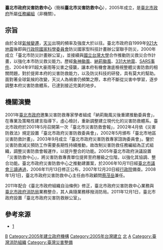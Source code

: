 {{中華民國政府部門基礎資訊
|部門名稱       = 臺北市政府災害防救中心
|外文名稱       = Department of Disaster Response Center, Taipei City Government
|外文語言       = 英語
|部門標誌       = 
|代表圖像       = 
|代表圖像名稱   =  
|首長職銜       = 主任
|首長姓名       = [[蔡茂岳|蔡茂岳]]
|副首長職銜     = 
|副首長姓名     = 
|副首長姓名二   = 
|副首長姓名三   = 
|副首長職銜二   = 
|副首長二姓名   = 
|副首長二姓名二 = 
|副首長二姓名三 = 
|秘書長職銜     = 
|秘書長姓名     = 
|秘書長姓名二   = 
|秘書長姓名三   = 
|副秘書長職銜   = 
|副秘書長姓名   = 
|副秘書長姓名二 = 
|副秘書長姓名三 = 
|任命者姓名     = [[臺北市政府工務局|臺北市政府工務局]]
|官員任期       = 無任期保障
|成立日期       = 2005年
|解散日期       = 
|機關類型       = [[任務編組|任務編組]]
|所屬部門       = [[臺北市政府消防局|臺北市政府消防局]]
|組織編制       = 
|授權法源       = 
|員額任期       = 
|員額           = 
|年度預算額     = 
|地址           =  {{ROC-TW}}<br>[[臺北市|臺北市]][[信義區_(臺北市)|信義區]][[莊敬路|莊敬路]]391巷11弄2號（[[臺北市政府災害防救中心大樓|臺北市政府災害防救中心大樓]]）
|網站           = http://www.tdpc.taipei.gov.tw/
|備註           = 
}}
'''臺北市政府災害防救中心'''（簡稱'''臺北市災害防救中心'''），2005年成立，是[[臺北市政府|臺北市政府]]所屬[[任務編組|任務編組]]（非機關）。

== 宗旨==
由於全球[[氣候變遷|氣候變遷]]，[[天災|天災]]出現的頻率及強度大於以往。臺北市政府自1999年[[921大地震|921大地震]]後即與[[行政院國家科學委員會|行政院國家科學委員會]]防災國家型科技計畫辦公室聯手防災，2000年成立「臺北市防災計畫辦公室」，並接續與[[國立台灣大學|國立台灣大學]]合作推動防災救災合作計畫，以強化本市防災救災能力。歷經[[象神颱風|象神颱風]]、[[納莉颱風|納莉颱風]]、[[331大地震|331大地震]]、[[SARS事件|SARS事件]]、2004年911超大豪雨等災害之侵襲，讓本府有機會澈底檢視整體災害防救的相關問題，對於提昇本府的災害防救能力，以及防災科技的研發，具有莫大的幫助。面對著全球氣候的改變，天災人為禍害仍頻繁之際，本府不斷從災害中學習，逐步調整本府災害防救體系，已達到接近完美的地步。

== 機關演變==
2001年[[臺北市政府|臺北市政府]]邀集災害防救專家學者組成「納莉颱風災後重建推動委員會」，在專業及策略性建言指導下，虛心檢討，重新調整建立現代化的災害防救體系。臺北市政府於2001年5月召開第一次「臺北市災害防救會報」，2002年4月依《災害防救法》規定設置「臺北市政府災害防救委員會」，2002年5月頒布「臺北市地區災害防救計畫」，2003年9月成立「臺北市政府災害防救專家諮詢委員會」。鑒於災害防救減災預防工作需要長期性持續推動，故改制災害防救任務編組為正式組織，調整災害防救會報運作，以提升整合的功能。2005年臺北市政府決議設置「災害防救中心」，將災害防救專責單位提昇至府層級之位階，以強化其協調、整合功能。臺北市政府災害防救中心之推動建置案，於2006年10月11日經[[臺北市議會|臺北市議會]][[三讀通過|三讀通過]]，2006年11月13日修正公布，2007年12月20日經[[行政院|行政院]]備查。2008年1月1日，臺北市政府災害防救中心主任由市政顧問[[蔡茂岳|蔡茂岳]]兼任。

2011年配合《臺北市政府組織自治條例》修正，臺北市政府災害防救中心業務與[[臺北市政府消防局|臺北市政府消防局]]業務整合，其人員隨業務移撥消防局。2011年12月1日，臺北市政府設置「臺北市政府災害防救辦公室」。

== 參考來源 ==
* [https://web.archive.org/web/20111229002147/http://www.tdpc.taipei.gov.tw/]
{{臺北市政府所屬機關}}

[[Category:台北市政府|B]]

{{Portal bar|臺灣|臺北|災害|社會}}
[[Category:2005年建立政府機構|Category:2005年建立政府機構]]
[[Category:2005年台灣建立|Category:2005年台灣建立]]
[[Category:臺北市信義區的政府機關|北]]
[[Category:臺北市政府消防局|A]]
[[Category:臺灣消防組織|Category:臺灣消防組織]]
[[Category:臺灣災害整備|Category:臺灣災害整備]]